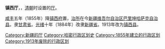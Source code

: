 '''镇西厅'''，，[[清朝|清朝]]时设置的[[厅_(清朝)|厅]]。

[[咸丰_(年号)|咸丰]]五年（1855年）降[[镇西府_(清朝)|镇西府]]置，[[治所|治所]]在今[[新疆维吾尔自治区|新疆维吾尔自治区]][[巴里坤哈萨克自治县|巴里坤哈萨克自治县]]。隶[[甘肃省|甘肃省]]。[[光绪|光绪]]十年（1884年）改隶[[新疆省|新疆省]]。1913年改为[[镇西县|镇西县]]。

{{清朝新疆省行政區劃|nocat}}
{{新疆历史二级政区|nocat}}
{{清朝行政区划小作品}}
{{DEFAULTSORT:Z}}
[[Category:新疆的厅|Category:新疆的厅]] 
[[Category:哈密行政区划史|Category:哈密行政区划史]]
[[Category:1855年建立的行政区划|Category:1855年建立的行政区划]]
[[Category:1913年废除的行政区划|Category:1913年废除的行政区划]]